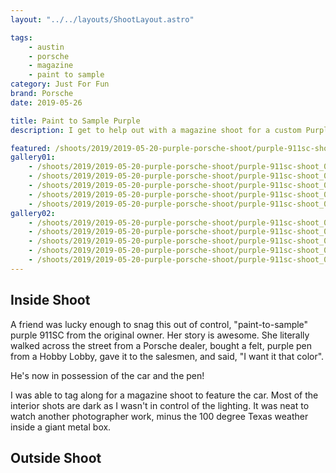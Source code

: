 ```yaml
---
layout: "../../layouts/ShootLayout.astro"

tags:
    - austin
    - porsche
    - magazine
    - paint to sample
category: Just For Fun
brand: Porsche
date: 2019-05-26

title: Paint to Sample Purple
description: I get to help out with a magazine shoot for a custom Purple 911SC

featured: /shoots/2019/2019-05-20-purple-porsche-shoot/purple-911sc-shoot_009.jpg
gallery01:
    - /shoots/2019/2019-05-20-purple-porsche-shoot/purple-911sc-shoot_001.jpg
    - /shoots/2019/2019-05-20-purple-porsche-shoot/purple-911sc-shoot_002.jpg
    - /shoots/2019/2019-05-20-purple-porsche-shoot/purple-911sc-shoot_003.jpg
    - /shoots/2019/2019-05-20-purple-porsche-shoot/purple-911sc-shoot_004.jpg
    - /shoots/2019/2019-05-20-purple-porsche-shoot/purple-911sc-shoot_005.jpg
gallery02:
    - /shoots/2019/2019-05-20-purple-porsche-shoot/purple-911sc-shoot_006.jpg
    - /shoots/2019/2019-05-20-purple-porsche-shoot/purple-911sc-shoot_007.jpg
    - /shoots/2019/2019-05-20-purple-porsche-shoot/purple-911sc-shoot_008.jpg
    - /shoots/2019/2019-05-20-purple-porsche-shoot/purple-911sc-shoot_009.jpg
    - /shoots/2019/2019-05-20-purple-porsche-shoot/purple-911sc-shoot_010.jpg
---
```



## Inside Shoot

A friend was lucky enough to snag this out of control, "paint-to-sample" purple 911SC from the original owner. Her story is awesome. She literally walked across the street from a Porsche dealer, bought a felt, purple pen from a Hobby Lobby, gave it to the salesmen, and said, "I want it that color".

<Gallery images={frontmatter.gallery01} />

He's now in possession of the car and the pen!

I was able to tag along for a magazine shoot to feature the car. Most of the interior shots are dark as I wasn't in control of the lighting. It was neat to watch another photographer work, minus the 100 degree Texas weather inside a giant metal box.

## Outside Shoot

<Gallery images={frontmatter.gallery02} />
